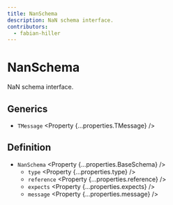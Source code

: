 ```yaml
---
title: NanSchema
description: NaN schema interface.
contributors:
  - fabian-hiller
---
```



# NanSchema

NaN schema interface.

## Generics

- `TMessage` <Property {...properties.TMessage} />

## Definition

- `NanSchema` <Property {...properties.BaseSchema} />
  - `type` <Property {...properties.type} />
  - `reference` <Property {...properties.reference} />
  - `expects` <Property {...properties.expects} />
  - `message` <Property {...properties.message} />
